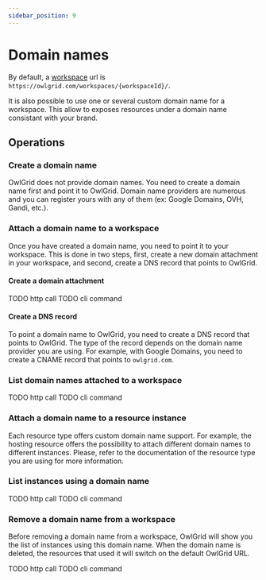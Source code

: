 ```yaml
---
sidebar_position: 9
---
```



# Domain names

By default, a [workspace](/docs/general/concepts/workspaces) url is `https://owlgrid.com/workspaces/{workspaceId}/`. 

It is also possible to use one or several custom domain name for a workspace. This allow to exposes resources under a domain name consistant with your brand.

## Operations

### Create a domain name

OwlGrid does not provide domain names. You need to create a domain name first and point it to OwlGrid. Domain name providers are numerous and you can register yours with any of them (ex: Google Domains, OVH, Gandi, etc.).

### Attach a domain name to a workspace

Once you have created a domain name, you need to point it to your workspace. This is done in two steps, first, create a new domain attachment in your workspace, and second, create a DNS record that points to OwlGrid.

#### Create a domain attachment

<Tabs groupId="client">
  <TabItem value="rest" label="REST API">
  TODO http call
  </TabItem>
  <TabItem value="cli" label="CLI">
  TODO cli command
  </TabItem>
</Tabs>

#### Create a DNS record

To point a domain name to OwlGrid, you need to create a DNS record that points to OwlGrid. The type of the record depends on the domain name provider you are using. For example, with Google Domains, you need to create a CNAME record that points to `owlgrid.com`.

### List domain names attached to a workspace

<Tabs groupId="client">
  <TabItem value="rest" label="REST API">
  TODO http call
  </TabItem>
  <TabItem value="cli" label="CLI">
  TODO cli command
  </TabItem>
</Tabs>

### Attach a domain name to a resource instance

Each resource type offers custom domain name support. For example, the hosting resource offers the possibility to attach different domain names to different instances. Please, refer to the documentation of the resource type you are using for more information.

### List instances using a domain name

<Tabs groupId="client">
  <TabItem value="rest" label="REST API">
  TODO http call
  </TabItem>
  <TabItem value="cli" label="CLI">
  TODO cli command
  </TabItem>
</Tabs>

### Remove a domain name from a workspace

Before removing a domain name from a workspace, OwlGrid will show you the list of instances using this domain name. When the domain name is deleted, the resources that used it will switch on the default OwlGrid URL.

<Tabs groupId="client">
  <TabItem value="rest" label="REST API">
  TODO http call
  </TabItem>
  <TabItem value="cli" label="CLI">
  TODO cli command
  </TabItem>
</Tabs>
